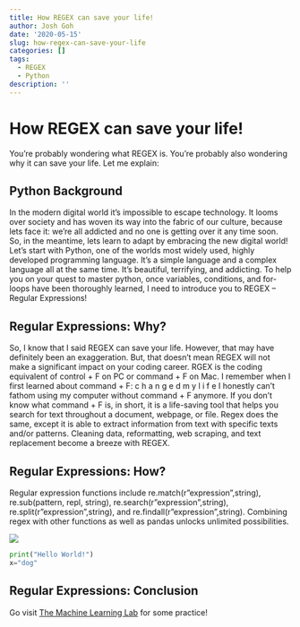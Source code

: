 ```yaml
---
title: How REGEX can save your life!
author: Josh Goh
date: '2020-05-15'
slug: how-regex-can-save-your-life
categories: []
tags:
  - REGEX
  - Python
description: ''
---
```


# **How REGEX can save your life!**

You're probably wondering what REGEX is. You're probably also wondering why it can save your life. Let me explain: 

## Python Background
  In the modern digital world it's impossible to escape technology. It looms over society and has woven its way into the fabric of our culture, because lets face it: we're all addicted and no one is getting over it any time soon. So, in the meantime, lets learn to adapt by embracing the new digital world!  
  Let's start with Python, one of the worlds most widely used, highly developed programming language. It's a simple language and a complex language all at the same time. It's beautiful, terrifying, and addicting.
  To help you on your quest to master python, once variables, conditions, and for-loops have been thoroughly learned, I need to introduce you to REGEX -- Regular Expressions! 

## Regular Expressions: Why?
  So, I know that I said REGEX can save your life. However, that may have definitely been an exaggeration. But, that doesn't mean REGEX will not make a significant impact on your coding career. RGEX is the coding equivalent of control + F on PC or command + F on Mac. I remember when I first learned about command + F:
                    c h a n g e d   m y   l i f e 
I honestly can't fathom using my computer without command + F anymore. If you don't know what command + F is, in short, it is a life-saving tool that helps you search for text throughout a document, webpage, or file. Regex does the same, except it is able to extract information from text with specific texts and/or patterns. Cleaning data, reformatting, web scraping, and text replacement become a breeze with REGEX. 

## Regular Expressions: How?
Regular expression functions include re.match(r"expression",string), re.sub(pattern, repl, string), re.search(r"expression",string), re.split(r"expression",string), and re.findall(r"expression",string). Combining regex with other functions as well as pandas unlocks unlimited possibilities. 

![](/blog/2020-05-15-how-regex-can-save-your-life_files/figure.png)

```python
print("Hello World!")
x="dog"
```

## Regular Expressions: Conclusion 
Go visit [The Machine Learning Lab](http://play.inginf.units.it/#/) for some practice!